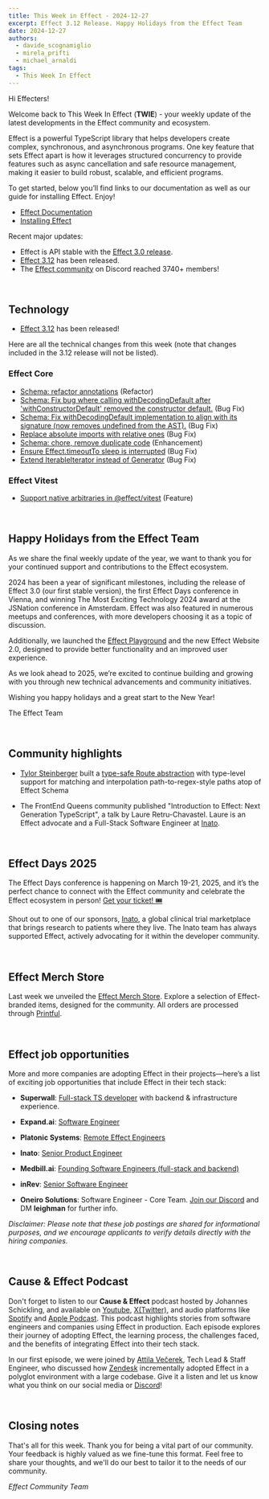 ```yaml
---
title: This Week in Effect - 2024-12-27
excerpt: Effect 3.12 Release. Happy Holidays from the Effect Team
date: 2024-12-27
authors:
  - davide_scognamiglio
  - mirela_prifti
  - michael_arnaldi
tags:
  - This Week In Effect
---
```



Hi Effecters!

Welcome back to This Week In Effect (**TWIE**) - your weekly update of the latest developments in the Effect community and ecosystem.

Effect is a powerful TypeScript library that helps developers create complex, synchronous, and asynchronous programs. One key feature that sets Effect apart is how it leverages structured concurrency to provide features such as async cancellation and safe resource management, making it easier to build robust, scalable, and efficient programs.

To get started, below you’ll find links to our documentation as well as our guide for installing Effect. Enjoy!

- [Effect Documentation](/docs/getting-started/introduction/)
- [Installing Effect](/docs/getting-started/installation/)

Recent major updates:

- Effect is API stable with the [Effect 3.0 release](https://effect.website/blog/effect-3.0).
- [Effect 3.12](https://effect.website/blog/releases/effect/312) has been released.
- The [Effect community](https://discord.gg/effect-ts) on Discord reached 3740+ members!

&nbsp;
## Technology

- [Effect 3.12](https://effect.website/blog/releases/effect/312) has been released!
  <Tweet id="1871149531594674656" />

Here are all the technical changes from this week (note that changes included in the 3.12 release will not be listed).

### Effect Core
- [Schema: refactor annotations](https://github.com/Effect-TS/effect/pull/4175) (Refactor)
- [Schema: Fix bug where calling withDecodingDefault after 'withConstructorDefault' removed the constructor default.](https://github.com/Effect-TS/effect/pull/4180) (Bug Fix)
- [Schema: Fix withDecodingDefault implementation to align with its signature (now removes undefined from the AST).](https://github.com/Effect-TS/effect/pull/4181) (Bug Fix)
- [Replace absolute imports with relative ones](https://github.com/Effect-TS/effect/pull/4182) (Bug Fix)
- [Schema: chore, remove duplicate code](https://github.com/Effect-TS/effect/pull/4183) (Enhancement)
- [Ensure Effect.timeoutTo sleep is interrupted](https://github.com/Effect-TS/effect/pull/4189) (Bug Fix)
- [Extend IterableIterator instead of Generator](https://github.com/Effect-TS/effect/pull/4190) (Bug Fix)

### Effect Vitest
- [Support native arbitraries in @effect/vitest](https://github.com/Effect-TS/effect/pull/4173) (Feature)


&nbsp;
## Happy Holidays from the Effect Team

As we share the final weekly update of the year, we want to thank you for your continued support and contributions to the Effect ecosystem.

2024 has been a year of significant milestones, including the release of Effect 3.0 (our first stable version), the first Effect Days conference in Vienna, and winning The Most Exciting Technology 2024 award at the JSNation conference in Amsterdam. Effect was also featured in numerous meetups and conferences, with more developers choosing it as a topic of discussion.

Additionally, we launched the [Effect Playground](https://effect.website/play) and the new Effect Website 2.0, designed to provide better functionality and an improved user experience.

As we look ahead to 2025, we’re excited to continue building and growing with you through new technical advancements and community initiatives.

Wishing you happy holidays and a great start to the New Year!

The Effect Team


&nbsp;
## Community highlights

- [Tylor Steinberger](https://github.com/TylorS) built a [type-safe Route abstraction](https://github.com/TylorS/typed-route) with type-level support for matching and interpolation path-to-regex-style paths atop of Effect Schema

- The FrontEnd Queens community published "Introduction to Effect: Next Generation TypeScript", a talk by Laure Retru-Chavastel. Laure is an Effect advocate and a  Full-Stack Software Engineer at [Inato](https://inato.com/).

<YouTube
  id="https://youtu.be/bfQaG1fL-F0"
  title="Introduction to Effect: Next Generation TypeScript"
/>

&nbsp;
## Effect Days 2025
The Effect Days conference is happening on March 19-21, 2025, and it’s the perfect chance to connect with the Effect community and celebrate the Effect ecosystem in person! [Get your ticket! 🎟️](https://effect.website/events/effect-days)

Shout out to one of our sponsors, [Inato](https://inato.com/), a global clinical trial marketplace that brings research to patients where they live. The Inato team has always supported Effect, actively advocating for it within the developer community.

&nbsp;
## Effect Merch Store
Last week we unveiled the [Effect Merch Store](https://effect.website/merch). Explore a selection of Effect-branded items, designed for the community. All orders are processed through [Printful](https://www.printful.com/).
  <Tweet id="1868605126862385238" />

&nbsp;
## Effect job opportunities

More and more companies are adopting Effect in their projects—here’s a list of exciting job opportunities that include Effect in their tech stack:

- **Superwall**: [Full-stack TS developer](https://twitter.com/jakemor/status/1854248980454228411) with backend & infrastructure experience.

- **Expand.ai**: [Software Engineer](https://twitter.com/getexpandai/status/1858674403430854823)

- **Platonic Systems**: [Remote Effect Engineers](https://twitter.com/platonicsystems/status/1861470819861311945)

- **Inato**: [Senior Product Engineer](https://jobs.lever.co/inato/2bbbe759-d4ce-4cc4-8267-8bc998189469)

- **Medbill.ai**: [Founding Software Engineers (full-stack and backend)](https://www.linkedin.com/posts/codingtom_medbill-ai-activity-7260092522708762624-N7TH)

- **inRev**: [Senior Software Engineer](https://jobs.gusto.com/postings/inrev-llc-senior-full-stack-engineer-332c0453-fd2d-457f-b30c-f5a0e999cbc5)

- **Oneiro Solutions**: Software Engineer - Core Team. [Join our Discord](https://discord.com/channels/795981131316985866/796153351372275743) and DM **leighman** for further info.

*Disclaimer: Please note that these job postings are shared for informational purposes, and we encourage applicants to verify details directly with the hiring companies.*

&nbsp;
## Cause & Effect Podcast
Don't forget to listen to our **Cause & Effect** podcast hosted by Johannes Schickling, and available on [Youtube](https://www.youtube.com/@effect-ts), [X(Twitter)](https://x.com/EffectTS_/status/1861446144137531585), and audio platforms like [Spotify](https://open.spotify.com/episode/7Bkn7A8EXnoqWWmI0czAdz) and [Apple Podcast](https://podcasts.apple.com/us/podcast/cause-effect/id1781879869). This podcast highlights stories from software engineers and companies using Effect in production. Each episode explores their journey of adopting Effect, the learning process, the challenges faced, and the benefits of integrating Effect into their tech stack.

In our first episode, we were joined by [Attila Večerek](https://x.com/attilavecerek), Tech Lead & Staff Engineer, who discussed how [Zendesk](https://www.zendesk.com) incrementally adopted Effect in a polyglot environment with a large codebase. Give it a listen and let us know what you think on our social media or [Discord](https://discord.gg/effect-ts)!

<YouTube
  id="https://youtu.be/rNAqPHBQFEQ"
  title="Adopting Effect at Zendesk w/ Attila Večerek | Cause & Effect #1"
/>

&nbsp;
## Closing notes

That's all for this week. Thank you for being a vital part of our community. Your feedback is highly valued as we fine-tune this format. Feel free to share your thoughts, and we'll do our best to tailor it to the needs of our community.

_Effect Community Team_

